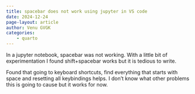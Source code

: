 ```yaml
---
title: spacebar does not work using jupyter in VS code
date: 2024-12-24
page-layout: article
author: Venu GVGK
categories:
    - quarto
---
```

In a jupyter notebook, spacebar was not working. With a little bit of experimentation I found shift+spacebar works but it is tedious to write.

Found that going to keyboard shortcuts, find everything that starts with space and resetting all keybindings helps. I don't know what other problems this is going to cause but it works for now. 